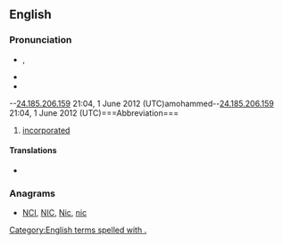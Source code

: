 ==English==

===Pronunciation===
* {{IPA|/ɪŋk/}}, {{X-SAMPA|/INk/}}
* {{homophones|ink}}
* {{rhymes|ɪŋk}}

--[[Special:Contributions/24.185.206.159|24.185.206.159]] 21:04, 1 June 2012 (UTC)amohammed--[[Special:Contributions/24.185.206.159|24.185.206.159]] 21:04, 1 June 2012 (UTC)===Abbreviation===
{{en-abbr}}

# [[incorporated]]

====Translations====
{{trans-top|incorporated}}
* {{t|ja|株|tr=かぶ, kabu}}
{{trans-mid}}
{{trans-bottom}}

===Anagrams===
* [[NCI#English|NCI]], [[NIC#English|NIC]], [[Nic#English|Nic]], [[nic#English|nic]]

[[Category:English terms spelled with .]]